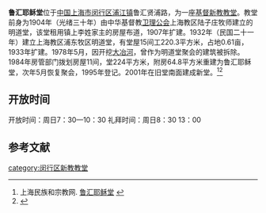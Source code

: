 '''鲁汇耶稣堂'''位于[[中国|中国]][[上海市|上海市]][[闵行区|闵行区]][[浦江镇|浦江镇]]鲁汇贤浦路，为一座[[基督新教|基督新教]][[教堂|教堂]]。教堂前身为1904年（光绪三十年）由中华基督教[[卫理公会|卫理公会]]上海教区陆子庄牧师建立的明道堂，该堂租用镇上李姓家主的房屋布道，1907年扩建。1932年（民国二十一年）建立上海教区浦东牧区明道堂，有堂屋15间工220.3平方米，占地0.61亩，1933年扩建。1978年5月，因开挖[[大冶河|大冶河]]，曾作为明道堂聚会的建筑被拆除。1984年房管部门拨划房屋11间，堂224平方米，附房64.8平方米重建为鲁汇耶稣堂，次年5月恢复聚会，1995年登记。2001年在旧堂南面建成新堂。<ref>上海民族和宗教网. [http://www.shmzw.gov.cn/gb/mzw/shzj/zjcs/userobject8ai1152.html 鲁汇耶稣堂] {{Wayback|url=http://www.shmzw.gov.cn/gb/mzw/shzj/zjcs/userobject8ai1152.html |date=20160304041424 }}</ref><ref>{{Cite web |url=http://www.shtong.gov.cn/newsite/node2/node4/node2250/shanghai/node54163/node54174/node54176/userobject1ai36506.html |title=上海县志 >> 第三十篇社会 >> （四）宗教 >> 节 |access-date=2019-04-20 |archive-date=2017-02-27 |archive-url=https://web.archive.org/web/20170227045933/http://www.shtong.gov.cn/Newsite/node2/node4/node2250/shanghai/node54163/node54174/node54176/userobject1ai36506.html |dead-url=no }}</ref>

==开放时间==
开放时间：周日7：30—10：30 
礼拜时间：周日8：30 13：00

==参考文献==
{{reflist}}

[[category:闵行区新教教堂|category:闵行区新教教堂]]